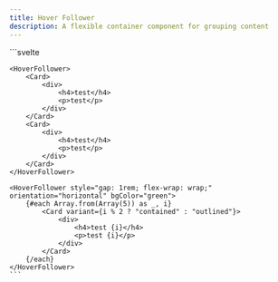 ```yaml
---
title: Hover Follower
description: A flexible container component for grouping content
---
```


<Tabs>
  <TabItem label="Preview">
    <HoverFollowerPreview client:load />
  </TabItem>
  <TabItem label="Usage">
    ```svelte
    <script lang="ts">
	    import { Card, HoverFollower } from "@dxdns/feflow"
    </script>

    <HoverFollower>
        <Card>
            <div>
                <h4>test</h4>
                <p>test</p>
            </div>
        </Card>
        <Card>
            <div>
                <h4>test</h4>
                <p>test</p>
            </div>
        </Card>
    </HoverFollower>

    <HoverFollower style="gap: 1rem; flex-wrap: wrap;" orientation="horizontal" bgColor="green">
        {#each Array.from(Array(5)) as _, i}
            <Card variant={i % 2 ? "contained" : "outlined"}>
                <div>
                    <h4>test {i}</h4>
                    <p>test {i}</p>
                </div>
            </Card>
        {/each}
    </HoverFollower>
    ```
  </TabItem>
</Tabs>